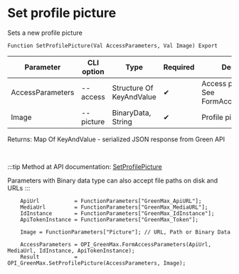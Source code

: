 ﻿---
sidebar_position: 8
description: Set profile picture and other functions to work with Green Max in the Open Integration Package, a free open-source integration library for 1C:Enterprise 8, OneScript and CLI
keywords: [1C, 1С, 1С:Enterprise, 1С:Enterprise 8.3, API, Integration, Services, Exchange, OneScript, CLI, Green Max]
---


# Set profile picture
 Sets a new profile picture



`Function SetProfilePicture(Val AccessParameters, Val Image) Export`

  | Parameter | CLI option | Type | Required | Description |
  |-|-|-|-|-|
  | AccessParameters | --access | Structure Of KeyAndValue | &#x2714; | Access parameters. See FormAccessParameters |
  | Image | --picture | BinaryData, String | &#x2714; | Profile picture |

  
  Returns:  Map Of KeyAndValue - serialized JSON response from Green API

<br/>

:::tip
Method at API documentation: [SetProfilePicture](https://green-api.com/v3/docs/api/account/SetProfilePicture/)

Parameters with Binary data type can also accept file paths on disk and URLs
:::
<br/>


```bsl title="1C:Enterprise/OneScript code example"
    ApiUrl           = FunctionParameters["GreenMax_ApiURL"];
    MediaUrl         = FunctionParameters["GreenMax_MediaURL"];
    IdInstance       = FunctionParameters["GreenMax_IdInstance"];
    ApiTokenInstance = FunctionParameters["GreenMax_Token"];

    Image = FunctionParameters["Picture"]; // URL, Path or Binary Data

    AccessParameters = OPI_GreenMax.FormAccessParameters(ApiUrl, MediaUrl, IdInstance, ApiTokenInstance);
    Result           = OPI_GreenMax.SetProfilePicture(AccessParameters, Image);
```
 




